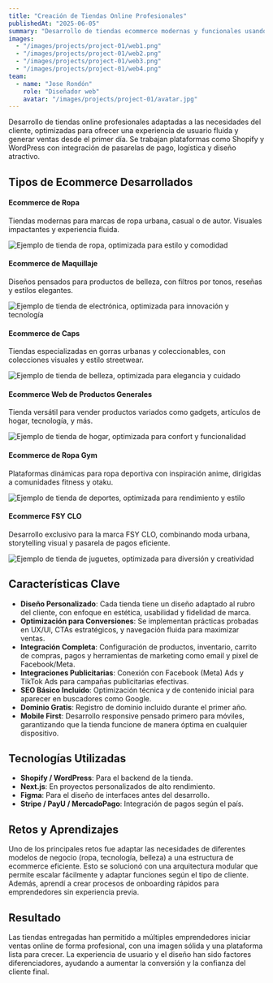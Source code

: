 ```yaml
---
title: "Creación de Tiendas Online Profesionales"
publishedAt: "2025-06-05"
summary: "Desarrollo de tiendas ecommerce modernas y funcionales usando plataformas como Shopify y WordPress, enfocadas en experiencia de usuario, diseño visual y conversión."
images:
  - "/images/projects/project-01/web1.png"
  - "/images/projects/project-01/web2.png"
  - "/images/projects/project-01/web3.png"
  - "/images/projects/project-01/web4.png"
team:
  - name: "Jose Rondón"
    role: "Diseñador web"
    avatar: "/images/projects/project-01/avatar.jpg"
---
```



Desarrollo de tiendas online profesionales adaptadas a las necesidades del cliente, optimizadas para ofrecer una experiencia de usuario fluida y generar ventas desde el primer día. Se trabajan plataformas como Shopify y WordPress con integración de pasarelas de pago, logística y diseño atractivo.

## Tipos de Ecommerce Desarrollados

#### Ecommerce de Ropa
Tiendas modernas para marcas de ropa urbana, casual o de autor. Visuales impactantes y experiencia fluida.
<div style={{width: '100%', maxWidth: '900px', height: '90vh', overflowY: 'scroll', borderRadius: '32px', border: '2px solid #ccc', boxShadow: '0 16px 48px rgba(0,0,0,0.25)', margin: '24px auto 48px', background: '#fff'}}>
  <img src="/images/projects/project-01/Ecommerce1.png" alt="Ejemplo de tienda de ropa, optimizada para estilo y comodidad" style={{width: '100%', height: 'auto', display: 'block'}} />
</div>

#### Ecommerce de Maquillaje
Diseños pensados para productos de belleza, con filtros por tonos, reseñas y estilos elegantes.
<div style={{width: '100%', maxWidth: '900px', height: '90vh', overflowY: 'scroll', borderRadius: '32px', border: '2px solid #ccc', boxShadow: '0 16px 48px rgba(0,0,0,0.25)', margin: '24px auto 48px', background: '#fff'}}>
  <img src="/images/projects/project-01/Ecommerce2.png" alt="Ejemplo de tienda de electrónica, optimizada para innovación y tecnología" style={{width: '100%', height: 'auto', display: 'block'}} />
</div>

#### Ecommerce de Caps
Tiendas especializadas en gorras urbanas y coleccionables, con colecciones visuales y estilo streetwear.
<div style={{width: '100%', maxWidth: '900px', height: '90vh', overflowY: 'scroll', borderRadius: '32px', border: '2px solid #ccc', boxShadow: '0 16px 48px rgba(0,0,0,0.25)', margin: '24px auto 48px', background: '#fff'}}>
  <img src="/images/projects/project-01/Ecommerce3.png" alt="Ejemplo de tienda de belleza, optimizada para elegancia y cuidado" style={{width: '100%', height: 'auto', display: 'block'}} />
</div>

#### Ecommerce Web de Productos Generales
Tienda versátil para vender productos variados como gadgets, artículos de hogar, tecnología, y más.
<div style={{width: '100%', maxWidth: '900px', height: '90vh', overflowY: 'scroll', borderRadius: '32px', border: '2px solid #ccc', boxShadow: '0 16px 48px rgba(0,0,0,0.25)', margin: '24px auto 48px', background: '#fff'}}>
  <img src="/images/projects/project-01/Ecommerce4.png" alt="Ejemplo de tienda de hogar, optimizada para confort y funcionalidad" style={{width: '100%', height: 'auto', display: 'block'}} />
</div>

#### Ecommerce de Ropa Gym
Plataformas dinámicas para ropa deportiva con inspiración anime, dirigidas a comunidades fitness y otaku.
<div style={{width: '100%', maxWidth: '900px', height: '90vh', overflowY: 'scroll', borderRadius: '32px', border: '2px solid #ccc', boxShadow: '0 16px 48px rgba(0,0,0,0.25)', margin: '24px auto 48px', background: '#fff'}}>
  <img src="/images/projects/project-01/Ecommerce5.png" alt="Ejemplo de tienda de deportes, optimizada para rendimiento y estilo" style={{width: '100%', height: 'auto', display: 'block'}} />
</div>

#### Ecommerce FSY CLO
Desarrollo exclusivo para la marca FSY CLO, combinando moda urbana, storytelling visual y pasarela de pagos eficiente.
<div style={{width: '100%', maxWidth: '900px', height: '90vh', overflowY: 'scroll', borderRadius: '32px', border: '2px solid #ccc', boxShadow: '0 16px 48px rgba(0,0,0,0.25)', margin: '24px auto 48px', background: '#fff'}}>
  <img src="/images/projects/project-01/Ecommerce6.png" alt="Ejemplo de tienda de juguetes, optimizada para diversión y creatividad" style={{width: '100%', height: 'auto', display: 'block'}} />
</div>

## Características Clave

- **Diseño Personalizado**: Cada tienda tiene un diseño adaptado al rubro del cliente, con enfoque en estética, usabilidad y fidelidad de marca.
- **Optimización para Conversiones**: Se implementan prácticas probadas en UX/UI, CTAs estratégicos, y navegación fluida para maximizar ventas.
- **Integración Completa**: Configuración de productos, inventario, carrito de compras, pagos y herramientas de marketing como email y pixel de Facebook/Meta.
- **Integraciones Publicitarias**: Conexión con Facebook (Meta) Ads y TikTok Ads para campañas publicitarias efectivas.
- **SEO Básico Incluido**: Optimización técnica y de contenido inicial para aparecer en buscadores como Google.
- **Dominio Gratis**: Registro de dominio incluido durante el primer año.
- **Mobile First**: Desarrollo responsive pensado primero para móviles, garantizando que la tienda funcione de manera óptima en cualquier dispositivo.

## Tecnologías Utilizadas

- **Shopify / WordPress**: Para el backend de la tienda.
- **Next.js**: En proyectos personalizados de alto rendimiento.
- **Figma**: Para el diseño de interfaces antes del desarrollo.
- **Stripe / PayU / MercadoPago**: Integración de pagos según el país.

## Retos y Aprendizajes

Uno de los principales retos fue adaptar las necesidades de diferentes modelos de negocio (ropa, tecnología, belleza) a una estructura de ecommerce eficiente. Esto se solucionó con una arquitectura modular que permite escalar fácilmente y adaptar funciones según el tipo de cliente. Además, aprendí a crear procesos de onboarding rápidos para emprendedores sin experiencia previa.

## Resultado

Las tiendas entregadas han permitido a múltiples emprendedores iniciar ventas online de forma profesional, con una imagen sólida y una plataforma lista para crecer. La experiencia de usuario y el diseño han sido factores diferenciadores, ayudando a aumentar la conversión y la confianza del cliente final.

